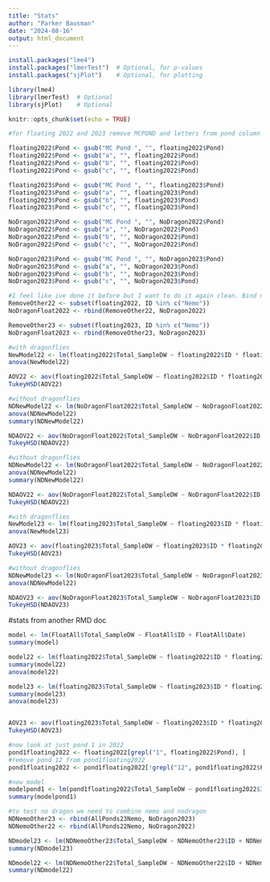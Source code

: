 ```yaml
---
title: "Stats"
author: "Parker Bausman"
date: "2024-08-16"
output: html_document
---
```


```r
install.packages("lme4")
install.packages("lmerTest")  # Optional, for p-values
install.packages("sjPlot")    # Optional, for plotting

library(lme4)
library(lmerTest)  # Optional
library(sjPlot)    # Optional
```


```r
knitr::opts_chunk$set(echo = TRUE)
```

```r
#for floating 2022 and 2023 remove MCPOND and letters from pond column 

floating2022$Pond <- gsub("MC Pond ", "", floating2022$Pond)
floating2022$Pond <- gsub("a", "", floating2022$Pond)
floating2022$Pond <- gsub("b", "", floating2022$Pond)
floating2022$Pond <- gsub("c", "", floating2022$Pond)

floating2023$Pond <- gsub("MC Pond ", "", floating2023$Pond)
floating2023$Pond <- gsub("a", "", floating2023$Pond)
floating2023$Pond <- gsub("b", "", floating2023$Pond)
floating2023$Pond <- gsub("c", "", floating2023$Pond)

NoDragon2022$Pond <- gsub("MC Pond ", "", NoDragon2022$Pond)
NoDragon2022$Pond <- gsub("a", "", NoDragon2022$Pond)
NoDragon2022$Pond <- gsub("b", "", NoDragon2022$Pond)
NoDragon2022$Pond <- gsub("c", "", NoDragon2022$Pond)

NoDragon2023$Pond <- gsub("MC Pond ", "", NoDragon2023$Pond)
NoDragon2023$Pond <- gsub("a", "", NoDragon2023$Pond)
NoDragon2023$Pond <- gsub("b", "", NoDragon2023$Pond)
NoDragon2023$Pond <- gsub("c", "", NoDragon2023$Pond)
```

```r
#I feel like ive done it before but I want to do it again clean. Bind no dragon with nemo values from floating 
RemoveOther22 <- subset(floating2022, ID %in% c("Nemo"))
NoDragonFloat2022 <- rbind(RemoveOther22, NoDragon2022)

RemoveOther23 <- subset(floating2023, ID %in% c("Nemo"))
NoDragonFloat2023 <- rbind(RemoveOther23, NoDragon2023)
```


```r
#with dragonflies 
NewModel22 <- lm(floating2022$Total_SampleDW ~ floating2022$ID * floating2022$Date + floating2022$Pond)
anova(NewModel22)

AOV22 <- aov(floating2022$Total_SampleDW ~ floating2022$ID * floating2022$Date + floating2022$Pond)
TukeyHSD(AOV22)
```

```r
#without dragonflies 
NDNewModel22 <- lm(NoDragonFloat2022$Total_SampleDW ~ NoDragonFloat2022$ID * NoDragonFloat2022$Date + NoDragonFloat2022$Pond)
anova(NDNewModel22)
summary(NDNewModel22)

NDAOV22 <- aov(NoDragonFloat2022$Total_SampleDW ~ NoDragonFloat2022$ID * NoDragonFloat2022$Date + NoDragonFloat2022$Pond)
TukeyHSD(NDAOV22)
```

```r
#without dragonflies 
NDNewModel22 <- lm(NoDragonFloat2022$Total_SampleDW ~ NoDragonFloat2022$ID * NoDragonFloat2022$Date * NoDragonFloat2022$Pond)
anova(NDNewModel22)
summary(NDNewModel22)

NDAOV22 <- aov(NoDragonFloat2022$Total_SampleDW ~ NoDragonFloat2022$ID * NoDragonFloat2022$Date * NoDragonFloat2022$Pond)
TukeyHSD(NDAOV22)
```

```r
#with dragonflies 
NewModel23 <- lm(floating2023$Total_SampleDW ~ floating2023$ID * floating2023$Date * floating2023$Pond)
anova(NewModel23)

AOV23 <- aov(floating2023$Total_SampleDW ~ floating2023$ID * floating2023$Date * floating2023$Pond)
TukeyHSD(AOV23)
```

```r
#without dragonflies 
NDNewModel23 <- lm(NoDragonFloat2023$Total_SampleDW ~ NoDragonFloat2023$ID * NoDragonFloat2023$Date * NoDragonFloat2023$Pond)
anova(NDNewModel22)

NDAOV23 <- aov(NoDragonFloat2023$Total_SampleDW ~ NoDragonFloat2023$ID * NoDragonFloat2023$Date * NoDragonFloat2023$Pond)
TukeyHSD(NDAOV23)
```





#stats from another RMD doc 



```r


model <- lm(FloatAll$Total_SampleDW ~ FloatAll$ID + FloatAll$Date)
summary(model)
```

```r
model22 <- lm(floating2022$Total_SampleDW ~ floating2022$ID * floating2022$Date)
summary(model22)
anova(model22)
```

```r
model23 <- lm(floating2023$Total_SampleDW ~ floating2023$ID * floating2023$Date)
summary(model23)
anova(model23)


AOV23 <- aov(floating2023$Total_SampleDW ~ floating2023$ID * floating2023$Date)
TukeyHSD(AOV23)

```

```r
#now look at just pond 1 in 2022 
pond1floating2022 <- floating2022[grepl("1", floating2022$Pond), ]
#remove pond 12 from pond1floating2022
pond1floating2022 <- pond1floating2022[!grepl("12", pond1floating2022$Pond), ]
```

```r
#now model 
modelpond1 <- lm(pond1floating2022$Total_SampleDW ~ pond1floating2022$ID + pond1floating2022$Date)
summary(modelpond1)
```

```r
#to test no dragon we need to combine nemo and nodragon 
NDNemoOther23 <- rbind(AllPonds23Nemo, NoDragon2023)
NDNemoOther22 <- rbind(AllPonds22Nemo, NoDragon2022)
```


```r
NDmodel23 <- lm(NDNemoOther23$Total_SampleDW ~ NDNemoOther23$ID + NDNemoOther23$Date)
summary(NDmodel23)
```

```r
NDmodel22 <- lm(NDNemoOther22$Total_SampleDW ~ NDNemoOther22$ID + NDNemoOther22$Date)
summary(NDmodel22)
```



